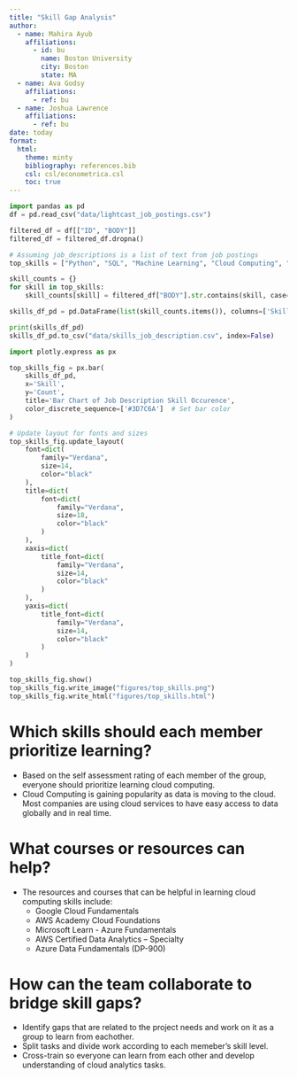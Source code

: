```yaml
---
title: "Skill Gap Analysis"
author:
  - name: Mahira Ayub
    affiliations:
      - id: bu
        name: Boston University
        city: Boston
        state: MA
  - name: Ava Godsy
    affiliations:
      - ref: bu
  - name: Joshua Lawrence
    affiliations:
      - ref: bu
date: today
format: 
  html:
    theme: minty
    bibliography: references.bib
    csl: csl/econometrica.csl
    toc: true
---
```


```python
import pandas as pd
df = pd.read_csv("data/lightcast_job_postings.csv")

filtered_df = df[["ID", "BODY"]]
filtered_df = filtered_df.dropna()
```

```python

# Assuming job_descriptions is a list of text from job postings
top_skills = ["Python", "SQL", "Machine Learning", "Cloud Computing", "Docker", "AWS"]

skill_counts = {}
for skill in top_skills:
    skill_counts[skill] = filtered_df["BODY"].str.contains(skill, case=False, na=False).sum()

skills_df_pd = pd.DataFrame(list(skill_counts.items()), columns=['Skill', 'Count'])

print(skills_df_pd)
skills_df_pd.to_csv("data/skills_job_description.csv", index=False)
```

```python
import plotly.express as px

top_skills_fig = px.bar(
    skills_df_pd,
    x='Skill',
    y='Count',
    title='Bar Chart of Job Description Skill Occurence',
    color_discrete_sequence=['#3D7C6A']  # Set bar color
)

# Update layout for fonts and sizes
top_skills_fig.update_layout(
    font=dict(
        family="Verdana",
        size=14,
        color="black"
    ),
    title=dict(
        font=dict(
            family="Verdana",
            size=18,
            color="black"
        )
    ),
    xaxis=dict(
        title_font=dict(
            family="Verdana",
            size=14,
            color="black"
        )
    ),
    yaxis=dict(
        title_font=dict(
            family="Verdana",
            size=14,
            color="black"
        )
    )
)

top_skills_fig.show()
top_skills_fig.write_image("figures/top_skills.png")
top_skills_fig.write_html("figures/top_skills.html")

```

#  Which skills should each member prioritize learning? 

- Based on the self assessment rating of each member of the group, everyone should prioritize learning cloud computing. 
- Cloud Computing is gaining popularity as data is moving to the cloud. Most companies are using cloud services to have easy access to data globally and in real time.

# What courses or resources can help?

- The resources and courses that can be helpful in learning cloud computing skills include:
  - Google Cloud Fundamentals
  - AWS Academy Cloud Foundations
  - Microsoft Learn - Azure Fundamentals
  - AWS Certified Data Analytics – Specialty
  - Azure Data Fundamentals (DP-900)

# How can the team collaborate to bridge skill gaps? 

- Identify gaps that are related to the project needs and work on it as a group to learn from eachother.
- Split tasks and divide work according to each memeber's skill level. 
- Cross-train so everyone can learn from each other and develop understanding of cloud analytics tasks. 
